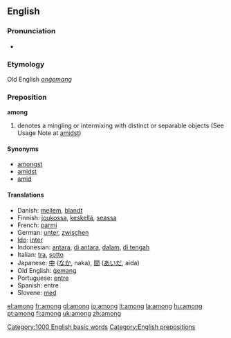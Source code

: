 ==English==

{{rank|seen|better|name|209|among|done|days|something}}

===Pronunciation===
*{{audio|en-us-among.ogg|Audio (US)}}
===Etymology===
Old English ''[[onġemang]]''
===Preposition===
'''among'''
#denotes a mingling or intermixing with distinct or separable objects (See Usage Note at [[amidst]])

====Synonyms====
*[[amongst]]
*[[amidst]]
*[[amid]]

==== Translations ====
*Danish: [[mellem]], [[blandt]]
*Finnish: [[joukossa]], [[keskellä]], [[seassa]]
*French: [[parmi]]
*German: [[unter]], [[zwischen]]
*[[Ido]]: [[inter]]
*Indonesian: [[antara]], [[di antara]], [[dalam]], [[di tengah]]
*Italian: [[tra]], [[sotto]]
*Japanese: [[中]] ([[なか]], naka), [[間]] ([[あいだ]], aida)
*Old English: [[gemang|ġemang]]
*Portuguese: [[entre]]
*Spanish: entre
*Slovene: [[med]]

[[Category:1000 English basic words]]
[[Category:English prepositions]]

[[el:among]]
[[fr:among]]
[[gl:among]]
[[io:among]]
[[it:among]]
[[la:among]]
[[hu:among]]
[[pt:among]]
[[fi:among]]
[[uk:among]]
[[zh:among]]